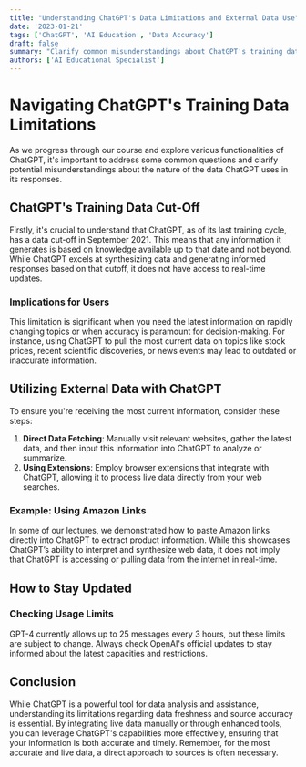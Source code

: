 ```yaml
---
title: "Understanding ChatGPT's Data Limitations and External Data Use"
date: '2023-01-21'
tags: ['ChatGPT', 'AI Education', 'Data Accuracy']
draft: false
summary: "Clarify common misunderstandings about ChatGPT's training data and explore effective ways to use external data for accurate, up-to-date information."
authors: ['AI Educational Specialist']
---
```


# Navigating ChatGPT's Training Data Limitations

As we progress through our course and explore various functionalities of ChatGPT, it's important to address some common questions and clarify potential misunderstandings about the nature of the data ChatGPT uses in its responses.

## ChatGPT's Training Data Cut-Off

Firstly, it's crucial to understand that ChatGPT, as of its last training cycle, has a data cut-off in September 2021. This means that any information it generates is based on knowledge available up to that date and not beyond. While ChatGPT excels at synthesizing data and generating informed responses based on that cutoff, it does not have access to real-time updates.

### Implications for Users

This limitation is significant when you need the latest information on rapidly changing topics or when accuracy is paramount for decision-making. For instance, using ChatGPT to pull the most current data on topics like stock prices, recent scientific discoveries, or news events may lead to outdated or inaccurate information.

## Utilizing External Data with ChatGPT

To ensure you're receiving the most current information, consider these steps:
1. **Direct Data Fetching**: Manually visit relevant websites, gather the latest data, and then input this information into ChatGPT to analyze or summarize.
2. **Using Extensions**: Employ browser extensions that integrate with ChatGPT, allowing it to process live data directly from your web searches.

### Example: Using Amazon Links

In some of our lectures, we demonstrated how to paste Amazon links directly into ChatGPT to extract product information. While this showcases ChatGPT’s ability to interpret and synthesize web data, it does not imply that ChatGPT is accessing or pulling data from the internet in real-time.

## How to Stay Updated

### Checking Usage Limits
GPT-4 currently allows up to 25 messages every 3 hours, but these limits are subject to change. Always check OpenAI's official updates to stay informed about the latest capacities and restrictions.

## Conclusion

While ChatGPT is a powerful tool for data analysis and assistance, understanding its limitations regarding data freshness and source accuracy is essential. By integrating live data manually or through enhanced tools, you can leverage ChatGPT's capabilities more effectively, ensuring that your information is both accurate and timely. Remember, for the most accurate and live data, a direct approach to sources is often necessary.

